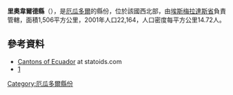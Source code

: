 '''里奧韋爾德縣'''（{{lang-es|Cantón Rioverde}}），是[[厄瓜多爾|厄瓜多爾]]的縣份，位於該國西北部，由[[埃斯梅拉達斯省|埃斯梅拉達斯省]]負責管轄，面積1,506平方公里，2001年人口22,164，人口密度每平方公里14.72人。

{{Coord|1|4|N|79|24|W|display=title}}

==參考資料==
*[http://www.statoids.com/yec.html Cantons of Ecuador] {{Wayback|url=http://www.statoids.com/yec.html |date=20110628180130 }} at statoids.com
*[http://www.ecuadorencifras.gob.ec/resultados/] {{Wayback|url=http://www.ecuadorencifras.gob.ec/resultados/ |date=20170724030253 }}

{{厄瓜多爾縣份}}

[[Category:厄瓜多爾縣份|Category:厄瓜多爾縣份]]


{{Ecuador-geo-stub}}